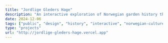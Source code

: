 ```yaml
---
title: "Jordlige Gleders Hage"
description: "An interactive exploration of Norwegian garden history through digital storytelling and generative art."
date: 2024-12-06
tags: ["public", "design", "history", "interactive", "norwegian-culture", "advent-of-code"]
type: "projects"
url: "http://jordlige-gleders-hage.vercel.app"
---
```


<ResponsiveIframe 
  src="http://jordlige-gleders-hage.vercel.app" 
  title="Jordlige Gleders Hage - Interactive Garden Experience" 
  aspectRatio="16/9"
/>
